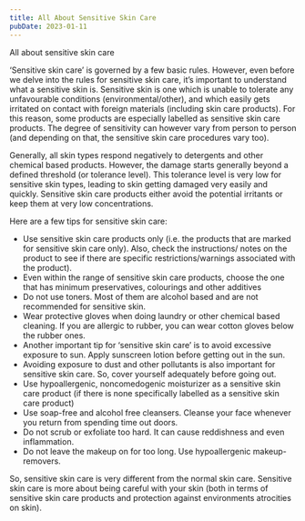 ```yaml
---
title: All About Sensitive Skin Care
pubDate: 2023-01-11
---
```


All about sensitive skin care 

‘Sensitive skin care’ is governed by a few basic rules. However, even before we delve into the rules for sensitive skin care, it’s important to understand what a sensitive skin is. Sensitive skin is one which is unable to tolerate any unfavourable conditions (environmental/other), and which easily gets irritated on contact with foreign materials (including skin care products). For this reason, some products are especially labelled as sensitive skin care products. The degree of sensitivity can however vary from person to person (and depending on that, the sensitive skin care procedures vary too).  

Generally, all skin types respond negatively to detergents and other chemical based products. However, the damage starts generally beyond a defined threshold (or tolerance level). This tolerance level is very low for sensitive skin types, leading to skin getting damaged very easily and quickly.  Sensitive skin care products either avoid the potential irritants or keep them at very low concentrations. 

Here are a few tips for sensitive skin care:
* Use sensitive skin care products only (i.e. the products that are marked for sensitive skin care only). Also, check the instructions/ notes on the product to see if there are specific restrictions/warnings associated with the product).
* Even within the range of sensitive skin care products, choose the one that has minimum preservatives, colourings and other additives
* Do not use toners. Most of them are alcohol based and are not recommended for sensitive skin.
* Wear protective gloves when doing laundry or other chemical based cleaning.  If you are allergic to rubber, you can wear cotton gloves below the rubber ones.
* Another important tip for ‘sensitive skin care’ is to avoid excessive exposure to sun. Apply sunscreen lotion before getting out in the sun.
* Avoiding exposure to dust and other pollutants is also important for sensitive skin care. So, cover yourself adequately before going out.
* Use hypoallergenic, noncomedogenic moisturizer as a sensitive skin care product (if there is none specifically labelled as a sensitive skin care product)
* Use soap-free and alcohol free cleansers. Cleanse your face whenever you return from spending time out doors. 
* Do not scrub or exfoliate too hard. It can cause reddishness and even inflammation.
* Do not leave the makeup on for too long. Use hypoallergenic makeup- removers.

So, sensitive skin care is very different from the normal skin care. Sensitive skin care is more about being careful with your skin (both in terms of sensitive skin care products and protection against environments atrocities on skin).